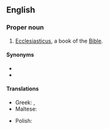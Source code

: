 ==English==
{{book of the Bible|Ben Sira}}

===Proper noun===
{{en-proper noun}}

# {{lb|en|biblical}} [[Ecclesiasticus]], a book of the [[Bible]].

====Synonyms====
* {{l|en|Ben Sira}}
* {{l|en|Sirach}}

====Translations====
{{trans-top|book of the Bible}}
* Greek: {{t|el|Σοφία Σειράχ|}}, {{t|el|Σοφία Ίησου Σειράχ|}}
* Maltese: {{t|mt|Il-Ktieb ta' Bin Sirak}}
{{trans-mid}}
* Polish: {{t|pl|Mądrość Syracha|f}}
{{trans-bottom}}